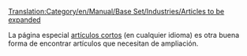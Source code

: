 [[Translation:Category/en/Manual/Base Set/Industries/Articles to be expanded]]
{{en/Bilingual box| Es
| Esta es una lista de '''artículos que necesitan ser ampliados'''. Por favor, remítase al artículo para más información.<br/>Los artículos con las plantillas {{en/S|Ampliar/Es}}, {{en/S|Esbozo/Es}} y {{en/S|Incompleto/Es}} son incorporados automáticamente aquí.
| ''This is a list of '''articles that need to be expanded'''. Please refer to the article for more information.<br/>Articles with {{en/S|Ampliar/Es}}, {{en/S|Esbozo/Es}} and {{en/S|Incompleto/Es}} templates automatically go here.''}}


La página especial [[Special:Shortpages|artículos cortos]] (en cualquier idioma) es otra buena forma de encontrar artículos que necesitan de ampliación.


